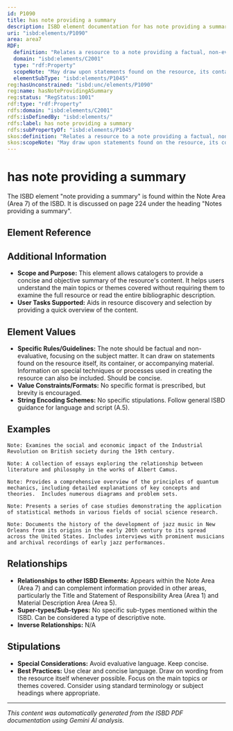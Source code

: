```yaml
---
id: P1090
title: has note providing a summary
description: ISBD element documentation for has note providing a summary
uri: "isbd:elements/P1090"
area: area7
RDF:
  definition: "Relates a resource to a note providing a factual, non-evaluative account of the subject coverage."
  domain: "isbd:elements/C2001"
  type: "rdf:Property"
  scopeNote: "May draw upon statements found on the resource, its container or accompanying textual matter. Information on the use of special techniques or processes may also be included."
  elementSubType: "isbd:elements/P1045"
reg:hasUnconstrained: "isbd:unc/elements/P1090"
reg:name: hasNoteProvidingASummary
reg:status: "RegStatus:1001"
rdf:type: "rdf:Property"
rdfs:domain: "isbd:elements/C2001"
rdfs:isDefinedBy: "isbd:elements/"
rdfs:label: has note providing a summary
rdfs:subPropertyOf: "isbd:elements/P1045"
skos:definition: "Relates a resource to a note providing a factual, non-evaluative account of the subject coverage."
skos:scopeNote: "May draw upon statements found on the resource, its container or accompanying textual matter. Information on the use of special techniques or processes may also be included."
---
```

# has note providing a summary

The ISBD element "note providing a summary" is found within the Note Area (Area 7) of the ISBD.  It is discussed on page 224 under the heading "Notes providing a summary".

## Element Reference


<ElementReference frontMatter={frontMatter} />

## Additional Information

- **Scope and Purpose:**  This element allows catalogers to provide a concise and objective summary of the resource's content. It helps users understand the main topics or themes covered without requiring them to examine the full resource or read the entire bibliographic description.
- **User Tasks Supported:** Aids in resource discovery and selection by providing a quick overview of the content.

## Element Values

- **Specific Rules/Guidelines:** The note should be factual and non-evaluative, focusing on the subject matter.  It can draw on statements found on the resource itself, its container, or accompanying material. Information on special techniques or processes used in creating the resource can also be included.  Should be concise.
- **Value Constraints/Formats:** No specific format is prescribed, but brevity is encouraged.
- **String Encoding Schemes:**  No specific stipulations. Follow general ISBD guidance for language and script (A.5).

## Examples

```
Note: Examines the social and economic impact of the Industrial Revolution on British society during the 19th century.
```

```
Note: A collection of essays exploring the relationship between literature and philosophy in the works of Albert Camus.
```

```
Note: Provides a comprehensive overview of the principles of quantum mechanics, including detailed explanations of key concepts and theories.  Includes numerous diagrams and problem sets.
```

```
Note: Presents a series of case studies demonstrating the application of statistical methods in various fields of social science research.
```

```
Note: Documents the history of the development of jazz music in New Orleans from its origins in the early 20th century to its spread across the United States. Includes interviews with prominent musicians and archival recordings of early jazz performances.
```


## Relationships

- **Relationships to other ISBD Elements:**  Appears within the Note Area (Area 7) and can complement information provided in other areas, particularly the Title and Statement of Responsibility Area (Area 1) and Material Description Area (Area 5).
- **Super-types/Sub-types:** No specific sub-types mentioned within the ISBD. Can be considered a type of descriptive note.
- **Inverse Relationships:** N/A

## Stipulations

- **Special Considerations:**  Avoid evaluative language.  Keep concise.
- **Best Practices:**  Use clear and concise language. Draw on wording from the resource itself whenever possible.  Focus on the main topics or themes covered. Consider using standard terminology or subject headings where appropriate.


---

*This content was automatically generated from the ISBD PDF documentation using Gemini AI analysis.*
